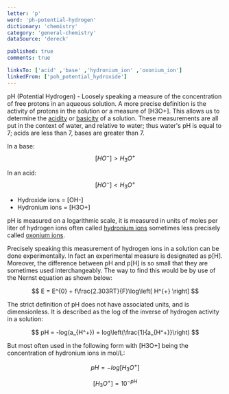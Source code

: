 ```yaml
---
letter: 'p'
word: 'ph-potential-hydrogen'
dictionary: 'chemistry'
category: 'general-chemistry'
dataSource: 'dereck'

published: true
comments: true

linksTo: ['acid' ,'base' ,'hydronium_ion' ,'oxonium_ion']
linkedFrom: ['poh_potential_hydroxide']
---
```


<a id="ph_potential_hydrogen">pH (Potential Hydrogen)</a> - Loosely speaking a measure of the concentration of free protons in an aqueous solution. A more precise definition is the activity of protons in the solution or a measure of \[H3O+\]. This allows us to determine the [acidity](#acid) or [basicity](#base) of a solution. These measurements are all put in the context of water, and relative to water; thus water's pH is equal to 7; acids are less than 7, bases are greater than 7.

In a base: $$ [HO^-] > H_3 O^+ $$

In an acid: $$ [HO^-] < H_3 O^+ $$

- Hydroxide ions = \[OH\-\]
- Hydronium ions = \[H3O+\]

pH is measured on a logarithmic scale, it is measured in units of moles per liter of hydrogen ions often called [hydronium ions](#hydronium_ion) sometimes less precisely called [oxonium ions](#oxonium_ion).

Precisely speaking this measurement of hydrogen ions in a solution can be done experimentally. In fact an experimental measure is designated as p\[H\]. Moreover, the difference between pH and p\[H\] is so small that they are sometimes used interchangeably. The way to find this would be by use of the Nernst equation as shown below:

$$
    E = E^{0} + f\frac{2.303RT}{F}\log\left[ H^{+} \right]
$$

The strict definition of pH does not have associated units, and is dimensionless. It is described as the log of the inverse of hydrogen activity in a solution:

$$
    pH = -log(a_{H^+}) = log\left(\frac{1}{a_{H^+}}\right)
$$

But most often used in the following form with \[H3O+\] being the concentration of hydronium ions in mol/L:

$$
    pH = -log[H_3 O^+]
$$

$$
    [H_3 O^+] = 10^{-pH}
$$